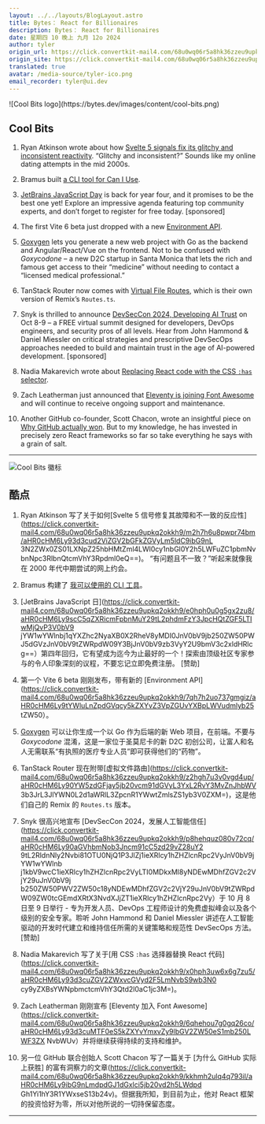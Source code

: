 ```yaml
---
layout: ../../layouts/BlogLayout.astro
title: Bytes： React for Billionaires
description: Bytes： React for Billionaires
date: 星期四 10 晚上 九月 12o 2024
author: tyler
origin_url: https://click.convertkit-mail4.com/68u0wq06r5a8hk36zzeu9upkq2okkh9/3ohphdu7lvlwnzsr/aHR0cHM6Ly9ieXRlcy5kZXYvYXJjaGl2ZXMvMzIy
origin_site: https://click.convertkit-mail4.com/68u0wq06r5a8hk36zzeu9upkq2okkh9/3ohphdu7lvlwnzsr/aHR0cHM6Ly9ieXRlcy5kZXYvYXJjaGl2ZXMvMzIy
translated: true
avatar: /media-source/tyler-ico.png
email_recorder: tyler@ui.dev
---
```



<Reference client:only="react" title="Bytes： React for Billionaires" url="https://click.convertkit-mail4.com/68u0wq06r5a8hk36zzeu9upkq2okkh9/3ohphdu7lvlwnzsr/aHR0cHM6Ly9ieXRlcy5kZXYvYXJjaGl2ZXMvMzIy" />

<Detail client:only="react">
	![Cool Bits logo](https://bytes.dev/images/content/cool-bits.png)

## Cool Bits

1.  Ryan Atkinson wrote about how [Svelte 5 signals fix its glitchy and inconsistent reactivity](https://click.convertkit-mail4.com/68u0wq06r5a8hk36zzeu9upkq2okkh9/m2h7h6u8pwpr74bm/aHR0cHM6Ly93d3cud2ViZGV2bGFkZGVyLm5ldC9ibG9nL3N2ZWx0ZS01LXNpZ25hbHMtZml4LWl0cy1nbGl0Y2h5LWFuZC1pbmNvbnNpc3RlbnQtcmVhY3Rpdml0eQ==). “Glitchy and inconsistent?” Sounds like my online dating attempts in the mid 2000s.
    
2.  Bramus built [a CLI tool for Can I Use](https://click.convertkit-mail4.com/68u0wq06r5a8hk36zzeu9upkq2okkh9/dphehmu0grg3m2hm/aHR0cHM6Ly9naXRodWIuY29tL2JyYW11cy9jYW5pdXNlLWNsaQ==).
    
3.  [JetBrains JavaScript Day](https://click.convertkit-mail4.com/68u0wq06r5a8hk36zzeu9upkq2okkh9/e0hph0u0g5gx2zu8/aHR0cHM6Ly9scC5qZXRicmFpbnMuY29tL2phdmFzY3JpcHQtZGF5LTIwMjQvP3V0bV9jYW1wYWlnbj1qYXZhc2NyaXB0X2RheV8yMDI0JnV0bV9jb250ZW50PWJ5dGVzJnV0bV9tZWRpdW09Y3BjJnV0bV9zb3VyY2U9bmV3c2xldHRlcg==) is back for year four, and it promises to be the best one yet! Explore an impressive agenda featuring top community experts, and don’t forget to register for free today. \[sponsored\]
    
4.  The first Vite 6 beta just dropped with a new [Environment API](https://click.convertkit-mail4.com/68u0wq06r5a8hk36zzeu9upkq2okkh9/7qh7h2uo737gmgiz/aHR0cHM6Ly9tYWluLnZpdGVqcy5kZXYvZ3VpZGUvYXBpLWVudmlyb25tZW50).
    
5.  [Goxygen](https://click.convertkit-mail4.com/68u0wq06r5a8hk36zzeu9upkq2okkh9/owhkhwurv5vz83hv/aHR0cHM6Ly9naXRodWIuY29tL1NocG90YS9nb3h5Z2Vu) lets you generate a new web project with Go as the backend and Angular/React/Vue on the frontend. Not to be confused with _Goxycodone_ – a new D2C startup in Santa Monica that lets the rich and famous get access to their “medicine” without needing to contact a “licensed medical professional.”
    
6.  TanStack Router now comes with [Virtual File Routes](https://click.convertkit-mail4.com/68u0wq06r5a8hk36zzeu9upkq2okkh9/z2hgh7u3v0vgd4up/aHR0cHM6Ly90YW5zdGFjay5jb20vcm91dGVyL3YxL2RvY3MvZnJhbWV3b3JrL3JlYWN0L2d1aWRlL3ZpcnR1YWwtZmlsZS1yb3V0ZXM=), which is their own version of Remix’s `Routes.ts`.
    
7.  Snyk is thrilled to announce [DevSecCon 2024, Developing AI Trust](https://click.convertkit-mail4.com/68u0wq06r5a8hk36zzeu9upkq2okkh9/p8hehquz080v72cq/aHR0cHM6Ly90aGVhbmNob3Jncm91cC5zd29vZ28uY29tL2RldnNlY2Nvbi81OTU0NjQ1P3JlZj1ieXRlcy1hZHZlcnRpc2VyJnV0bV9jYW1wYWlnbj1kbV9wcC1ieXRlcy1hZHZlcnRpc2VyLTI0MDkxMl8yNDEwMDhfZGV2c2VjY29uJnV0bV9jb250ZW50PWV2ZW50c18yNDEwMDhfZGV2c2VjY29uJnV0bV9tZWRpdW09ZW0tcGEmdXRtX3NvdXJjZT1ieXRlcy1hZHZlcnRpc2Vy) on Oct 8-9 – a FREE virtual summit designed for developers, DevOps engineers, and security pros of all levels. Hear from John Hammond & Daniel Miessler on critical strategies and prescriptive DevSecOps approaches needed to build and maintain trust in the age of AI-powered development. \[sponsored\]
    
8.  Nadia Makarevich wrote about [Replacing React code with the CSS `:has` selector](https://click.convertkit-mail4.com/68u0wq06r5a8hk36zzeu9upkq2okkh9/x0hph3uw6x6g7zu5/aHR0cHM6Ly93d3cuZGV2ZWxvcGVyd2F5LmNvbS9wb3N0cy9yZXBsYWNpbmctcmVhY3Qtd2l0aC1jc3M=).
    
9.  Zach Leatherman just announced that [Eleventy is joining Font Awesome](https://click.convertkit-mail4.com/68u0wq06r5a8hk36zzeu9upkq2okkh9/6qhehou7g0gq26co/aHR0cHM6Ly93d3cuMTF0eS5kZXYvYmxvZy9lbGV2ZW50eS1mb250LWF3ZXNvbWUv) and will continue to receive ongoing support and maintenance.
    
10.  Another GitHub co-founder, Scott Chacon, wrote an insightful piece on [Why GitHub actually won](https://click.convertkit-mail4.com/68u0wq06r5a8hk36zzeu9upkq2okkh9/kkhmh2ulq4q793il/aHR0cHM6Ly9ibG9nLmdpdGJ1dGxlci5jb20vd2h5LWdpdGh1Yi1hY3R1YWxseS13b24v). But to my knowledge, he has invested in precisely zero React frameworks so far so take everything he says with a grain of salt.
    

* * *


</Detail>

![Cool Bits 徽标](https://bytes.dev/images/content/cool-bits.png)

## 酷点

1. Ryan Atkinson 写了关于如何\[Svelte 5 信号修复其故障和不一致的反应性]\(https://click.convertkit-mail4.com/68u0wq06r5a8hk36zzeu9upkq2okkh9/m2h7h6u8pwpr74bm/aHR0cHM6Ly93d3cud2ViZGV2bGFkZGVyLm5ldC9ibG9nL 3N2ZWx0ZS01LXNpZ25hbHMtZml4LWl0cy1nbGl0Y2h5LWFuZC1pbmNvbnNpc3RlbnQtcmVhY3Rpdml0eQ==)。 “有问题且不一致？”听起来就像我在 2000 年代中期尝试的网上约会。

2. Bramus 构建了 [我可以使用的 CLI 工具](https://click.convertkit-mail4.com/68u0wq06r5a8hk36zzeu9upkq2okkh9/dphehmu0grg3m2hm/aHR0cHM6Ly9naXRodWIuY29tL2JyYW11cy9jYW5pdXNlLWNsaQ==)。

3. \[JetBrains JavaScript 日]\(https://click.convertkit-mail4.com/68u0wq06r5a8hk36zzeu9upkq2okkh9/e0hph0u0g5gx2zu8/aHR0cHM6Ly9scC5qZXRicmFpbnMuY29tL2phdmFzY3JpcHQtZGF5LTIwMjQvP3V0bV9 jYW1wYWlnbj1qYXZhc2NyaXB0X2RheV8yMDI0JnV0bV9jb250ZW50PWJ5dGVzJnV0bV9tZWRpdW09Y3BjJnV0bV9zb3VyY2U9bmV3c2xldHRlcg==）第四年回归，它有望成为迄今为止最好的一个！探索由顶级社区专家参与的令人印象深刻的议程，不要忘记立即免费注册。 \[赞助]

4. 第一个 Vite 6 beta 刚刚发布，带有新的 \[Environment API]\(https://click.convertkit-mail4.com/68u0wq06r5a8hk36zzeu9upkq2okkh9/7qh7h2uo737gmgiz/aHR0cHM6Ly9tYWluLnZpdGVqcy5kZXYvZ3VpZGUvYXBpLWVudmlyb25 tZW50）。

5. [Goxygen](https://click.convertkit-mail4.com/68u0wq06r5a8hk36zzeu9upkq2okkh9/owkhwurv5vz83hv/aHR0cHM6Ly9naXRodWIuY29tL1NocG90YS9nb3h5Z2Vu) 可以让你生成一个以 Go 作为后端的新 Web 项目，在前端。不要与 *Goxycodone* 混淆，这是一家位于圣莫尼卡的新 D2C 初创公司，让富人和名人无需联系“有执照的医疗专业人员”即可获得他们的“药物”。

6. TanStack Router 现在附带\[虚拟文件路由]\(https://click.convertkit-mail4.com/68u0wq06r5a8hk36zzeu9upkq2okkh9/z2hgh7u3v0vgd4up/aHR0cHM6Ly90YW5zdGFjay5jb20vcm91dGVyL3YxL2RvY3MvZnJhbWV 3b3JrL3JlYWN0L2d1aWRlL3ZpcnR1YWwtZmlsZS1yb3V0ZXM=)，这是他们自己的 Remix 的 `Routes.ts` 版本。

7. Snyk 很高兴地宣布 \[DevSecCon 2024，发展人工智能信任]\(https://click.convertkit-mail4.com/68u0wq06r5a8hk36zzeu9upkq2okkh9/p8hehquz080v72cq/aHR0cHM6Ly90aGVhbmNob3Jncm91cC5zd29vZ28uY2 9tL2RldnNly2Nvbi81OTU0NjQ1P3JlZj1ieXRlcy1hZHZlcnRpc2VyJnV0bV9jYW1wYWlnb j1kbV9wcC1ieXRlcy1hZHZlcnRpc2VyLTI0MDkxMl8yNDEwMDhfZGV2c2VjY29uJnV0bV9j b250ZW50PWV2ZW50c18yNDEwMDhfZGV2c2VjY29uJnV0bV9tZWRpdW09ZW0tcGEmdXRtX3NvdXJjZT1ieXRlcy1hZHZlcnRpc2Vy）于 10 月 8 日至 9 日举行 - 专为开发人员、DevOps 工程师设计的免费虚拟峰会以及各个级别的安全专家。聆听 John Hammond 和 Daniel Miessler 讲述在人工智能驱动的开发时代建立和维持信任所需的关键策略和规范性 DevSecOps 方法。 \[赞助]

8. Nadia Makarevich 写了关于\[用 CSS `:has` 选择器替换 React 代码]\(https://click.convertkit-mail4.com/68u0wq06r5a8hk36zzeu9upkq2okkh9/x0hph3uw6x6g7zu5/aHR0cHM6Ly93d3cuZGV2ZWxvcGVyd2F5LmNvbS9wb3N0 cy9yZXBsYWNpbmctcmVhY3Qtd2l0aC1jc3M=)。

9. Zach Leatherman 刚刚宣布 \[Eleventy 加入 Font Awesome]\(https://click.convertkit-mail4.com/68u0wq06r5a8hk36zzeu9upkq2okkh9/6qhehou7g0gq26co/aHR0cHM6Ly93d3cuMTF0eS5kZXYvYmxvZy9lbGV2ZW50eS1mb250LWF3ZX NvbWUv）并将继续获得持续的支持和维护。

10. 另一位 GitHub 联合创始人 Scott Chacon 写了一篇关于 \[为什么 GitHub 实际上获胜] 的富有洞察力的文章(https://click.convertkit-mail4.com/68u0wq06r5a8hk36zzeu9upkq2okkh9/kkhmh2ulq4q793il/aHR0cHM6Ly9ibG9nLmdpdGJ1dGxlci5jb20vd2h5LWdpd Gh1Yi1hY3R1YWxseS13b24v)。但据我所知，到目前为止，他对 React 框架的投资恰好为零，所以对他所说的一切持保留态度。

***



